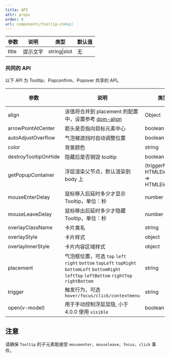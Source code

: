 ```yaml
---
title: API
attr: props
order: 0
url: components/tooltip-cn#api
---
```



| 参数  | 说明     | 类型         | 默认值 |
| ----- | -------- | ------------ | ------ |
| title | 提示文字 | string\|slot | 无     |

### 共同的 API

以下 API 为 Tooltip、Popconfirm、Popover 共享的 API。

| 参数 | 说明 | 类型 | 默认值 | 版本 |
| --- | --- | --- | --- | --- |
| align | 该值将合并到 placement 的配置中，设置参考 [dom-align](https://github.com/yiminghe/dom-align) | Object | 无 |  |
| arrowPointAtCenter | 箭头是否指向目标元素中心 | boolean | `false` |  |
| autoAdjustOverflow | 气泡被遮挡时自动调整位置 | boolean | `true` |  |
| color | 背景颜色 | string | 无 |  |
| destroyTooltipOnHide | 隐藏后是否销毁 tooltip | boolean | false |  |
| getPopupContainer | 浮层渲染父节点，默认渲染到 body 上 | (triggerNode: HTMLElement) => HTMLElement | () => document.body |  |
| mouseEnterDelay | 鼠标移入后延时多少才显示 Tooltip，单位：秒 | number | 0.1 |  |
| mouseLeaveDelay | 鼠标移出后延时多少才隐藏 Tooltip，单位：秒 | number | 0.1 |  |
| overlayClassName | 卡片类名 | string | 无 |  |
| overlayStyle | 卡片样式 | object | 无 |  |
| overlayInnerStyle | 卡片内容区域样式 | object | 无 | 4.0 |
| placement | 气泡框位置，可选 `top` `left` `right` `bottom` `topLeft` `topRight` `bottomLeft` `bottomRight` `leftTop` `leftBottom` `rightTop` `rightBottom` | string | top |  |
| trigger | 触发行为，可选 `hover/focus/click/contextmenu` | string | hover |  |
| open(v-model) | 用于手动控制浮层显隐, 小于 4.0.0 使用 `visible` | boolean | false | 4.0 |


## 注意

请确保 `Tooltip` 的子元素能接受 `mouseenter`、`mouseleave`、`focus`、`click` 事件。
